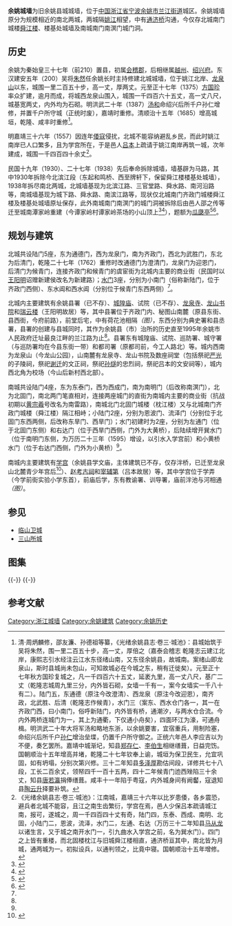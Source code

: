 {{multiple image
 | align     = right
 | direction = vertical
 | width     = 300
 | image1    = The North Part of Yuyao County Seat in 1899.jpg
 | caption1  = 
 | image2    = The South Part of Yuyao County Seat in 1899.jpg
 | caption2  = 清光绪二十五年（1899）《余姚县志》北城图（上）和南城图（下）
}}
'''余姚城墙'''为旧余姚县城城墙，位于[[中国|中国]][[浙江省|浙江省]][[宁波市|宁波]][[余姚市|余姚市]][[兰江街道_(余姚市)|兰江街道]]城区。余姚城墙原分为规模相近的南北两城，两城隔[[姚江|姚江]]相望，中有[[通济桥_(余姚)|通济桥]]沟通，今仅存北城南门城楼[[舜江楼|舜江楼]]、楼基处城墙及南城南门南溟门城门洞。

== 历史 ==
余姚为秦始皇三十七年（前210）置县，初属[[会稽郡|会稽郡]]，后相继属[[越州|越州]]、[[绍兴府|绍兴府]]。东汉建安五年（200）吴将[[朱然|朱然]]任余姚长时主持修建北城城墙，位于姚江北岸、[[龍泉山_(餘姚)|龙泉山]]以东，城围一里二百五十步，高一丈，厚两丈。元至正十七年（1375）[[方国珍|方国珍]]率众扩建，逾月而成，将城西龙泉山围入，城围一千四百六十五丈，高一丈八尺，城基宽两丈，内外均为石砌。明洪武二十年（1387）[[汤和|汤和]]命绍兴后所千户孙仁增修，并置千户所守城（正统时废），嘉靖时重修。清顺治十五年（1685）增高城垣，乾隆、咸丰时重修<ref name="北城">清·周炳麟修，邵友濂、孙德祖等纂，《光绪余姚县志·卷三·城池》：县城始筑于吴将朱然，围一里二百五十步，高一丈，厚倍之（嘉泰会稽志 乾隆志云建江北岸，康熙志引水经注云江水东径绪山南，又东径余姚县，故城南。案绪山即龙泉山，斯时县城尚未包山，可知故城必在今城之东，稍有迁徙矣）。元至正十七年秋方国珍复城之，凡一千四百六十五丈，延袤九里，高一丈八尺，基广二丈（乾隆志城周九里三分，内外皆石砌，女墙一千有一，案今女墙实一千八十有二）。陆门五，东通德（原注今改澄清）、西龙泉（原注今改迎恩），南齐政，北武胜、后清（乾隆志作候青），水门三（案东、西水仓门各一，其一在齐政门西，曰小南门，俗呼新陆门，内外皆有桥，通潮汐，与两水仓合流。今内外两桥连城门为一，其上为通衢，下仅通小舟矣），四面环江为濠，可通舟楫。明洪武二十年大将军汤和略地东浙，以余姚要害，宜宿重兵，用制险塞，命绍兴后所千户[[孙仁|孙仁]]增治垒堞，仍置千户所守御之。正统六年邑人李应吉以为不便，奏乞罢所。嘉靖中城渐圮，知县[[郑存仁|郑存仁]]、[[李伯生|李伯生]]相继缮葺，日益完饬。国朝顺治十五年增高并堵，乾隆二十七年钦奉上谕，城垣为保卫民生，允宜巩固，如有坍塌，分别次第兴修。三十二年知县[[多泽厚|多泽厚]]勘估间段，详修共七十八段，工长二百余丈，领帑四千一百十五两，四十二年候青门迆西矬陷三十余丈，知县[[唐若瀛|唐若瀛]]捐俸缮葺。咸丰十一年陷于粤寇，内外城身间有阙齾，寇退知县[[陶云升|陶云升]]择要补筑。</ref>。

明嘉靖三十六年（1557）因连年[[倭寇|倭寇]]侵扰，北城不能容纳避乱乡民，而此时姚江南岸已人口繁多，且为学宫所在，于是邑人[[吕本|吕本]]上疏请于姚江南岸再筑一城，次年建成，城围一千四百四十余丈<ref name="南城">《光绪余姚县志·卷三·城池》：江南城，嘉靖三十六年以比岁患倭，各乡震恐，避兵者北城不能容，且江之南生齿繁衍，学宫在焉，邑人少保吕本疏请城江南，报可，遂城之，周一千四百四十丈有奇，陆门四，东泰、西成、南明、北固，小陆门二，恩波，流泽，水门二，左通、右达（万历三十二年知县[[马从龙|马从龙]]以诸生言，又于城之南开水门一，引九曲水入学宫之前，名为巽水门）。四门之上皆有重楼，而北固楼枕江与旧城舜江楼相直，通济桥亘其中，南北皆为月城，通两城为一。初拟设兵，以通判领之，比竟中寝。国朝顺治十五年增修。</ref>。

民国十九年（1930）、二十七年（1938）先后奉命拆除城墙，墙基辟为马路，其中1930年拆除今北滨江段（东起和鸣桥、西至牌轩下，保留舜江楼楼基处城墙），1938年拆尽南北两城，北城墙基现为北滨江路、三官堂路、舜水路、南河沿路等，南城墙基现为城下路、舜水路、南滨江路等，现状仅北城南门齐政门城楼舜江楼及楼基处城墙原址保存，此外南城南门南溟门的城门洞被拆除后由邑人邵之传等迁至城南潭家岭重建（今谭家岭村谭家岭茶场的小山顶上<ref>{{cite web |url = http://www.nbwb.net/pd_wwbh/info.aspx?Id=1574&type=2 |title = 《瓜瓞亭》 |accessdate = 2015-07-27 |athor =  |publisher = 宁波文化遗产保护网 |archive-date = 2016-03-04 |archive-url = https://web.archive.org/web/20160304081253/http://www.nbwb.net/pd_wwbh/info.aspx?Id=1574&type=2 |dead-url = no }}</ref><ref>{{cite web |url = http://news.cnnb.com.cn/system/2015/04/03/008292714.shtml |title = 《茶山顶上瓜瓞亭原是余姚古城门 嘉靖年间为抗倭而建》 |accessdate = 2015-07-26 |athor =  |publisher = 中国宁波网 |archive-date = 2019-03-12 |archive-url = https://web.archive.org/web/20190312213308/http://news.cnnb.com.cn/system/2015/04/03/008292714.shtml |dead-url = no }}</ref>），题额为[[瓜瓞亭|瓜瓞亭]]<ref name="沿革">{{cite web |url = http://www.yysz.yy.gov.cn/News.aspx?id=3865 |title = 《余姚城市沿革》 |accessdate = 2015-07-25 |athor =  |publisher = 余姚市史志办公室 |archive-url = https://web.archive.org/web/20150726001651/http://www.yysz.yy.gov.cn/News.aspx?id=3865 |archive-date = 2015-07-26 |dead-url = yes }}</ref><ref>{{cite web|url =http://www.yydmw.gov.cn/homepage/news.aspx?catid=4&cat_parent=0|title =《古城简介》|accessdate =2015-07-25|athor =|publisher =余姚地名网|deadurl =yes|archiveurl =https://web.archive.org/web/20150725205304/http://www.yydmw.gov.cn/homepage/news.aspx?catid=4&cat_parent=0|archivedate =2015-07-25}}</ref>。

== 规划与建筑 ==
{{multiple image
 | align     = right
 | direction = vertical
 | width     = 300
 | image1    = The County Government of Yuyao in 1899.jpg
 | caption1  = 
 | image2    = Yuyao Confucian Temple in 1899.jpg
 | caption2  = 清光绪二十五年（1899）《余姚县志》县署图（上）和学宫图（下）
}}
北城共设陆门5座，东为通德门，西为龙泉门，南为齐政门，西北为武胜门，东北为后清门，乾隆二十七年（1762）重修时改通德门为澄清门，龙泉门为迎恩门，后清门为候青门，连接齐政门和候青门的虞宦街为北城内主要的商业街（民国时以[[王阳明|王阳明]]诏赠新建侯改名为新建路）；[[水门|水门]]3座，分别为小南门（俗称新陆门，位于齐政门西侧）、东水阊和西水阊（分别位于候青门东西两侧）<ref name="北城" />。

北城内主要建筑有余姚县署（已不存）、[[余姚城隍庙|城隍庙]]、试院（已不存）、[[龙泉寺_(余姚)|龙泉寺]]、[[中天阁|龙山书院]]和[[王守仁故居_(余姚)|瑞云楼]]（王阳明故居）等，其中县署位于齐政门内、秘图山南麓（原县东街、县西街，今府前路），前堂后宅，中有荷花池相隔''（图）''，东西分别为典史署和县丞署，县署的创建与县城同时，其作为余姚县（市）治所的历史直至1995年余姚市人民政府迁址最良江畔的兰江路为止<ref name="沿革" />。县署东有城隍庙、试院、巡防署、城守署（与巡防署均在今县东街一带）和都司署（原都司前，今工人路北）等。城内西南为龙泉山（今龙山公园），山南麓有龙泉寺、龙山书院及数座祠堂（包括祭祀[[严光|严光]]的子陵祠，祭祀[[谢迁|谢迁]]的文正祠，祭祀[[孫燧_(弘治進士)|孙燧]]的忠烈祠，祭祀吕本的文安祠等），城内西北角为校场（今山后新村西北部）。

南城共设陆门4座，东为东泰门，西为西成门，南为南明门（后改称南溟门），北为北固门，南北两门笔直相对，连接两座城门的直街为南城内主要的商业街（抗战初期以[[黄宗羲|黄宗羲]]号改名为南雷路），南城北门北固门城楼（枕江楼）又与北城南门齐政门城楼（舜江楼）隔江相峙；小陆门2座，分别为恩波门、流泽门（分别位于北固门东西两侧，后改称东旱门、西旱门）；水门初建时为2座，分别为左通门（位于北固门东侧）和右达门（位于西旱门西侧，门外为大黄桥），后陆续增开巽水门（位于南明门东侧，为万历二十三年（1595）增设，以引水入学宫前）和小黄桥水门（位于右达门西侧，门外为小黄桥）<ref name="南城" />。

南城内主要建筑有[[余姚文庙|学宫]]（余姚县学文庙，主体建筑已不存，仅存泮桥，已迁至龙泉山北麓青少年宫后<ref>{{cite web |url = http://news.cnnb.com.cn/system/2013/08/04/007804666_01.shtml |title = 《宁波的孔庙与学宫：旧时的宁波就有8座孔庙学宫》 |accessdate = 2015-07-25 |athor =  |publisher = 中国宁波网 |archive-date = 2016-03-06 |archive-url = https://web.archive.org/web/20160306092959/http://news.cnnb.com.cn/system/2013/08/04/007804666_01.shtml |dead-url = no }}</ref>）、[[赵考古祠|赵考古祠]]和[[宰辅第|宰辅第]]（吕本故居）等，其中学宫位于学弄（今学前街实验小学东首），前庙后学，东有教谕署、训导署，庙前泮池与河相通''（图）''。

== 参见 ==
*[[临山卫城|临山卫城]]
*[[三山所城|三山所城]]

==图集==
{{multiple image
| align  = left
| width = 240
| image1 = Model of the North Part of Yuyao County Seat 01 2014-09.JPG
| caption1 = 北城模型，现藏[[余姚博物馆|余姚博物馆]]，右同
| image2 = Model of the South Part of Yuyao County Seat 01 2014-09.JPG
| caption2 = 南城模型
| image3 = Model of the North Part of Yuyao County Seat 09 2014-09.JPG
| caption3 = 北城模型局部，南门齐政门及城楼舜江楼、小南门水门
| image4 = Model of the South Part of Yuyao County Seat 04 2014-09.JPG 
| caption4 = 南城模型局部，南门南明门
}}
{{-}}
{{multiple image
| align  = left
| width = 240
| image1 = Tongji Bridge in Yuyao 02 2014-09.JPG
| caption1 = 通济桥及姚江
| image2 = Shunjiang Tower 07 2014-09.JPG
| caption2 = 舜江楼及楼基处城墙
| image3 = Shunjiang Tower 05 2014-09.JPG
| caption3 = 舜江楼（兼作鼓楼）
| image4 = Liupu Bridge 03 2014-09.JPG
| caption4 = 六浦桥（位于北城西门迎恩门外）及北城西侧护城河
}}
{{-}}

==参考文献==
{{reflist|2}}
{{DEFAULTSORT:Y余}}
{{commons category|City wall of Yuyao}}
{{浙江省境内的古城墙}}
[[Category:浙江城墙|Category:浙江城墙]]
[[Category:余姚建筑|Category:余姚建筑]]
[[Category:余姚历史|Category:余姚历史]]